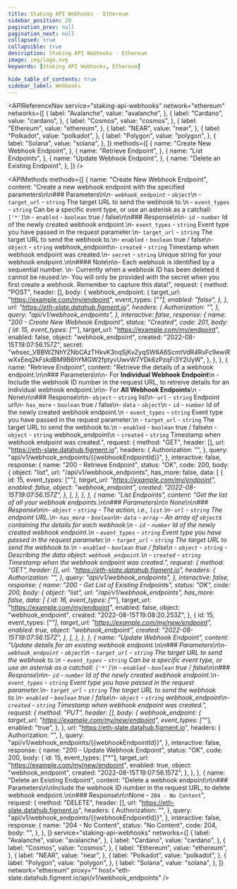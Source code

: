 ```yaml
---
title: Staking API Webhooks - Ethereum
sidebar_position: 20
pagination_prev: null
pagination_next: null
collapsed: true
collapsible: true
description: Staking API Webhooks - Ethereum
image: img/logo.svg
keywords: [Staking API Webhooks, Ethereum]

hide_table_of_contents: true
sidebar_label: Webhooks
---
```




<APIReferenceNav
  service="staking-api-webhooks"
  network="ethereum"
  networks={[
    {
      label: "Avalanche",
      value: "avalanche",
    },
    {
      label: "Cardano",
      value: "cardano",
    },
    {
      label: "Cosmos",
      value: "cosmos",
    },
    {
      label: "Ethereum",
      value: "ethereum",
    },
    {
      label: "NEAR",
      value: "near",
    },
    {
      label: "Polkadot",
      value: "polkadot",
    },
    {
      label: "Polygon",
      value: "polygon",
    },
    {
      label: "Solana",
      value: "solana",
    },
  ]}
  methods={[
    {
      name: "Create New Webhook Endpoint",
    },
    {
      name: "Retrieve Endpoint",
    },
    {
      name: "List Endpoints",
    },
    {
      name: "Update Webhook Endpoint",
    },
    {
      name: "Delete an Existing Endpoint",
    },
  ]}
/>

<APIMethods
  methods={[
    {
      name: "Create New Webhook Endpoint",
      content:
        "Create a new webhook endpoint with the specified parameters\n\n### Parameters\n\n- `webhook_endpoint` - `object`\n - `target_url` - `string` The target URL to send the webhook to.\n - `event_types` - `string` Can be a specific event type, or use an asterisk as a catchall: `['*']`\n - `enabled` - `boolean` true / false\n\n### Response\n\n- `id` - `number` Id of the newly created webhook endpoint.\n- `event_types` - `string` Event type you have passed in the request parameter.\n- `target_url` - `string` The target URL to send the webhook to.\n- `enabled` - `boolean` true / false\n- `object` - `string` webhook_endpoint\n- `created` - `string` Timestamp when webhook endpoint was created.\n- `secret` - `string` Unique string for your webhook endpoint.\n\n#### Note\n\n- Each webhook is identified by a sequential number. \n- Currently when a webhook ID has been deleted it cannot be reused.\n- You will only be provided with the secret when you first create a webhook. Remember to capture this data!",
      request: {
        method: "POST",
        header: [],
        body: {
          webhook_endpoint: {
            target_url: "https://example.com/my/endpoint",
            event_types: ["*"],
            enabled: "false",
          },
        },
        url: "https://eth-slate.datahub.figment.io",
        headers: {
          Authorization: "",
        },
        query: "api/v1/webhook_endpoints",
      },
      interactive: false,
      response: {
        name: "200 - Create New Webhook Endpoint",
        status: "Created",
        code: 201,
        body: {
          id: 15,
          event_types: ["*"],
          target_url: "https://example.com/my/endpoint",
          enabled: false,
          object: "webhook_endpoint",
          created: "2022-08-15T19:07:56.157Z",
          secret:
            "whsec_VBBWZNhYZNbCAzTHkvK3nqSjKvZyqSW6A6ScmtVdR4RsFc9ewiRwXxEeq2kFskdBM9B6hYMGW2fptyvUwvW7YDk6zPzqFi3Y2UyW",
        },
      },
    },
    {
      name: "Retrieve Endpoint",
      content:
        "Retrieve the details of a webhook endpoint.\n\n### Parameters\n\n- For **Individual Webhook Endpoint**\n - Include the webhook ID number in the request URL, to retreive details for an individual webhook endpoint.\n\n- For **All Webhook Endpoints**\n - None\n\n### Response\n\n- `object` - `string` list\n- `url` - `string` Endpoint url\n- `has_more` - `boolean` true / false\n- `data` - `object`\n - `id` - `number` Id of the newly created webhook endpoint.\n - `event_types` - `string` Event type you have passed in the request parameter.\n - `target_url` - `string` The target URL to send the webhook to.\n - `enabled` - `boolean` true / false\n - `object` - `string` webhook_endpoint\n - `created` - `string` Timestamp when webhook endpoint was created.",
      request: {
        method: "GET",
        header: [],
        url: "https://eth-slate.datahub.figment.io",
        headers: {
          Authorization: "",
        },
        query: "api/v1/webhook_endpoints/{{webhookEndpointId}}",
      },
      interactive: false,
      response: {
        name: "200 - Retrieve Endpoint",
        status: "OK",
        code: 200,
        body: {
          object: "list",
          url: "/api/v1/webhook_endpoints",
          has_more: false,
          data: [
            {
              id: 15,
              event_types: ["*"],
              target_url: "https://example.com/my/endpoint",
              enabled: false,
              object: "webhook_endpoint",
              created: "2022-08-15T19:07:56.157Z",
            },
          ],
        },
      },
    },
    {
      name: "List Endpoints",
      content:
        "Get the list of all your webhook endpoints.\n\n### Parameters\n\n None\n\n### Response\n\n- `object` - `string` - The action, i.e., `list`.\n- `url` - `string` The endpoint URL.\n- `has_more` - `boolean`\n- `data` - `array` - An array of `object`s containing the details for each webhook:\n  - `id` - `number` Id of the newly created webhook endpoint.\n  - `event_types` - `string` Event type you have passed in the request parameter.\n  - `target_url` - `string` The target URL to send the webhook to.\n  - `enabled` - `boolean` true / false\n  - `object` - `string` - Describing the data object: `webhook_endpoint`.\n  - `created` - `string` Timestamp when the webhook endpoint was created.",
      request: {
        method: "GET",
        header: [],
        url: "https://eth-slate.datahub.figment.io",
        headers: {
          Authorization: "",
        },
        query: "api/v1/webhook_endpoints",
      },
      interactive: false,
      response: {
        name: "200 - Get List of Existing Endpoints",
        status: "OK",
        code: 200,
        body: {
          object: "list",
          url: "/api/v1/webhook_endpoints",
          has_more: false,
          data: [
            {
              id: 16,
              event_types: ["*"],
              target_url: "https://example.com/my/endpoint",
              enabled: false,
              object: "webhook_endpoint",
              created: "2022-08-15T19:08:20.253Z",
            },
            {
              id: 15,
              event_types: ["*"],
              target_url: "https://example.com/my/new/endpoint",
              enabled: true,
              object: "webhook_endpoint",
              created: "2022-08-15T19:07:56.157Z",
            },
          ],
        },
      },
    },
    {
      name: "Update Webhook Endpoint",
      content:
        "Update details for an existing webhook endpoint.\n\n### Parameters\n\n- `webhook_endpoint` - `object`\n - `target_url` - `string` The target URL to send the webhook to.\n - `event_types` - `string` Can be a specific event type, or use an asterisk as a catchall: `['*']`\n - `enabled` - `boolean` true / false\n\n### Response\n\n- `id` - `number` Id of the newly created webhook endpoint.\n- `event_types` - `string` Event type you have passed in the request parameter.\n- `target_url` - `string` The target URL to send the webhook to.\n- `enabled` - `boolean` true / false\n- `object` - `string` webhook_endpoint\n- `created` - `string` Timestamp when webhook endpoint was created.",
      request: {
        method: "PUT",
        header: [],
        body: {
          webhook_endpoint: {
            target_url: "https://example.com/my/new/endpoint",
            event_types: ["*"],
            enabled: "true",
          },
        },
        url: "https://eth-slate.datahub.figment.io",
        headers: {
          Authorization: "",
        },
        query: "api/v1/webhook_endpoints/{{webhookEndpointId}}",
      },
      interactive: false,
      response: {
        name: "200 - Update Webhook Endpoint",
        status: "OK",
        code: 200,
        body: {
          id: 15,
          event_types: ["*"],
          target_url: "https://example.com/my/new/endpoint",
          enabled: true,
          object: "webhook_endpoint",
          created: "2022-08-15T19:07:56.157Z",
        },
      },
    },
    {
      name: "Delete an Existing Endpoint",
      content:
        "Delete a webhook endpoint\n\n### Parameters\n\nInclude the webhook ID number in the request URL, to delete webhook endpoint.\n\n### Response\n\nNone - `204 - No Content`",
      request: {
        method: "DELETE",
        header: [],
        url: "https://eth-slate.datahub.figment.io",
        headers: {
          Authorization: "",
        },
        query: "api/v1/webhook_endpoints/{{webhookEndpointId}}",
      },
      interactive: false,
      response: {
        name: "204 - No Content",
        status: "No Content",
        code: 204,
        body: "",
      },
    },
  ]}
  service="staking-api-webhooks"
  networks={[
    {
      label: "Avalanche",
      value: "avalanche",
    },
    {
      label: "Cardano",
      value: "cardano",
    },
    {
      label: "Cosmos",
      value: "cosmos",
    },
    {
      label: "Ethereum",
      value: "ethereum",
    },
    {
      label: "NEAR",
      value: "near",
    },
    {
      label: "Polkadot",
      value: "polkadot",
    },
    {
      label: "Polygon",
      value: "polygon",
    },
    {
      label: "Solana",
      value: "solana",
    },
  ]}
  network="ethereum"
  proxy=""
  host="eth-slate.datahub.figment.io/api/v1/webhook_endpoints"
/>

